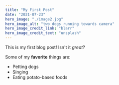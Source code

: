 ```yaml
---
title: "My First Post"
date: "2021-07-23"
hero_image: "./image2.jpg"
hero_image_alt: "two dogs running towards camera"
hero_image_credit_link: "blarr"
hero_image_credit_text: "unsplash"
---
```


This is my first blog post! Isn't it *great*?

Some of my **favorite** things are:

* Petting dogs
* Singing
* Eating potato-based foods